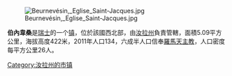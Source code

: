 [[Image:Beurnevésin,_Eglise_Saint-Jacques.jpg|right]]

'''伯內韋桑'''是[[瑞士|瑞士]]的一个[[瑞士市镇|镇]]，位於該國西北部，由[[汝拉州|汝拉州]]負責管轄，面積5.09平方公里，海拔高度422米，2011年人口134，六成半人口信奉[[羅馬天主教|羅馬天主教]]，人口密度每平方公里26人。

{{Switzerland-geo-stub}}
[[Category:汝拉州的市镇|Category:汝拉州的市镇]]
